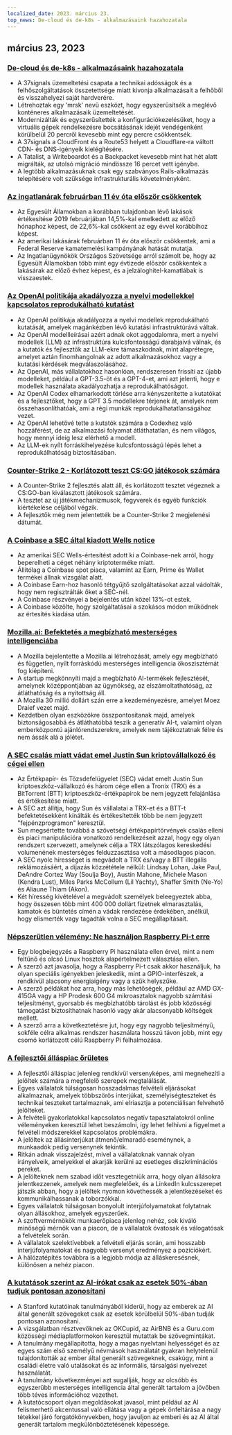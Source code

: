 ```yaml
---
localized_date: 2023. március 23.
top_news: De-cloud és de-k8s - alkalmazásaink hazahozatala
---
```




<CallToAction />

<Steps>

## március 23, 2023

### [De-cloud és de-k8s - alkalmazásaink hazahozatala](https://dev.37signals.com/bringing-our-apps-back-home/?ref=hackernewsgpt.com)

- A 37signals üzemeltetési csapata a technikai adósságok és a felhőszolgáltatások összetettsége miatt kivonja alkalmazásait a felhőből és visszahelyezi saját hardverére.
- Létrehoztak egy 'mrsk' nevű eszközt, hogy egyszerűsítsék a meglévő konténeres alkalmazásaik üzemeltetését.
- Modernizálták és egyszerűsítették a konfigurációkezelésüket, hogy a virtuális gépek rendelkezésre bocsátásának idejét vendégenként körülbelül 20 percről kevesebb mint egy percre csökkentsék.
- A 37signals a CloudFront és a Route53 helyett a Cloudflare-ra váltott CDN- és DNS-igényeik kielégítésére.
- A Tatalist, a Writeboardot és a Backpacket kevesebb mint hat hét alatt migrálták, az utolsó migráció mindössze 16 percet vett igénybe.
- A legtöbb alkalmazásuknak csak egy szabványos Rails-alkalmazás telepítésére volt szüksége infrastrukturális követelményként.

### [Az ingatlanárak februárban 11 év óta először csökkentek](https://www.wsj.com/articles/home-prices-fell-in-february-for-first-time-in-11-years-73df0107?ref=hackernewsgpt.com)

- Az Egyesült Államokban a korábban tulajdonban lévő lakások értékesítése 2019 februárjában 14,5%-kal emelkedett az előző hónaphoz képest, de 22,6%-kal csökkent az egy évvel korábbihoz képest.
- Az amerikai lakásárak februárban 11 év óta először csökkentek, ami a Federal Reserve kamatemelési kampányának hatását mutatja.
- Az Ingatlanügynökök Országos Szövetsége arról számolt be, hogy az Egyesült Államokban több mint egy évtizede először csökkentek a lakásárak az előző évhez képest, és a jelzáloghitel-kamatlábak is visszaestek.

### [Az OpenAI politikája akadályozza a nyelvi modellekkel kapcsolatos reprodukálható kutatást](https://aisnakeoil.substack.com/p/openais-policies-hinder-reproducible?ref=hackernewsgpt.com)

- Az OpenAI politikája akadályozza a nyelvi modellek reprodukálható kutatását, amelyek magánkézben lévő kutatási infrastruktúrává váltak.
- Az OpenAI modellleírásai azért adnak okot aggodalomra, mert a nyelvi modellek (LLM) az infrastruktúra kulcsfontosságú darabjaivá válnak, és a kutatók és fejlesztők az LLM-ekre támaszkodnak, mint alaprétegre, amelyet aztán finomhangolnak az adott alkalmazásokhoz vagy a kutatási kérdések megválaszolásához.
- Az OpenAI, más vállalatokhoz hasonlóan, rendszeresen frissíti az újabb modelleket, például a GPT-3.5-öt és a GPT-4-et, ami azt jelenti, hogy e modellek használata akadályozhatja a reprodukálhatóságot.
- Az OpenAI Codex elhamarkodott törlése arra kényszerítette a kutatókat és a fejlesztőket, hogy a GPT 3.5 modellekre térjenek át, amelyek nem összehasonlíthatóak, ami a régi munkák reprodukálhatatlanságához vezet.
- Az OpenAI lehetővé tette a kutatók számára a Codexhez való hozzáférést, de az alkalmazási folyamat átláthatatlan, és nem világos, hogy mennyi ideig lesz elérhető a modell.
- Az LLM-ek nyílt forráskihelyezése kulcsfontosságú lépés lehet a reprodukálhatóság biztosításában.

### [Counter-Strike 2 - Korlátozott teszt CS:GO játékosok számára](https://counter-strike.net/cs2?ref=hackernewsgpt.com)

- A Counter-Strike 2 fejlesztés alatt áll, és korlátozott tesztet végeznek a CS:GO-ban kiválasztott játékosok számára.
- A tesztet az új játékmechanizmusok, fegyverek és egyéb funkciók kiértékelése céljából végzik.
- A fejlesztők még nem jelentették be a Counter-Strike 2 megjelenési dátumát.

### [A Coinbase a SEC által kiadott Wells notice](https://www.reuters.com/legal/coinbase-issued-wells-notice-by-sec-2023-03-22/?ref=hackernewsgpt.com)

- Az amerikai SEC Wells-értesítést adott ki a Coinbase-nek arról, hogy beperelheti a céget néhány kriptoterméke miatt.
- Állítólag a Coinbase spot piaca, valamint az Earn, Prime és Wallet termékei állnak vizsgálat alatt.
- A Coinbase Earn-hoz hasonló tétgyűjtő szolgáltatásokat azzal vádolták, hogy nem regisztrálták őket a SEC-nél.
- A Coinbase részvényei a bejelentés után közel 13%-ot estek.
- A Coinbase közölte, hogy szolgáltatásai a szokásos módon működnek az értesítés kiadása után.

### [Mozilla.ai: Befektetés a megbízható mesterséges intelligenciába](https://blog.mozilla.org/en/mozilla/introducing-mozilla-ai-investing-in-trustworthy-ai/?ref=hackernewsgpt.com)

- A Mozilla bejelentette a Mozilla.ai létrehozását, amely egy megbízható és független, nyílt forráskódú mesterséges intelligencia ökoszisztémát fog kiépíteni.
- A startup megkönnyíti majd a megbízható AI-termékek fejlesztését, amelynek középpontjában az ügynökség, az elszámoltathatóság, az átláthatóság és a nyitottság áll.
- A Mozilla 30 millió dollárt szán erre a kezdeményezésre, amelyet Moez Draief vezet majd.
- Kezdetben olyan eszközökre összpontosítanak majd, amelyek biztonságosabbá és átláthatóbbá teszik a generatív AI-t, valamint olyan emberközpontú ajánlórendszerekre, amelyek nem tájékoztatnak félre és nem ássák alá a jólétet.

### [A SEC csalás miatt vádat emel Justin Sun kriptovállalkozó és cégei ellen](https://www.sec.gov/news/press-release/2023-59?ref=hackernewsgpt.com)

- Az Értékpapír- és Tőzsdefelügyelet (SEC) vádat emelt Justin Sun kriptoeszköz-vállalkozó és három cége ellen a Tronix (TRX) és a BitTorrent (BTT) kriptoeszköz-értékpapírok be nem jegyzett felajánlása és értékesítése miatt.
- A SEC azt állítja, hogy Sun és vállalatai a TRX-et és a BTT-t befektetésekként kínálták és értékesítették több be nem jegyzett "fejpénzprogramon" keresztül.
- Sun megsértette továbbá a szövetségi értékpapírtörvények csalás elleni és piaci manipulációra vonatkozó rendelkezéseit azzal, hogy egy olyan rendszert szervezett, amelynek célja a TRX látszólagos kereskedési volumenének mesterséges felduzzasztása volt a másodlagos piacon.
- A SEC nyolc hírességet is megvádolt a TRX és/vagy a BTT illegális reklámozásáért, a díjazás közzététele nélkül: Lindsay Lohan, Jake Paul, DeAndre Cortez Way (Soulja Boy), Austin Mahone, Michele Mason (Kendra Lust), Miles Parks McCollum (Lil Yachty), Shaffer Smith (Ne-Yo) és Aliaune Thiam (Akon).
- Két híresség kivételével a megvádolt személyek beleegyeztek abba, hogy összesen több mint 400 000 dollárt fizetnek elmarasztalás, kamatok és büntetés címén a vádak rendezése érdekében, anélkül, hogy elismerték vagy tagadták volna a SEC megállapításait.

### [Népszerűtlen vélemény: Ne használjon Raspberry Pi-t erre](https://set-inform.com/2021/08/24/unpopular-opinion-dont-use-a-raspberry-pi-for-that/?ref=hackernewsgpt.com)

- Egy blogbejegyzés a Raspberry Pi használata ellen érvel, mint a nem feltűnő és olcsó Linux hosztok alapértelmezett választása ellen.
- A szerző azt javasolja, hogy a Raspberry Pi-t csak akkor használjuk, ha olyan speciális igényekben jeleskedik, mint a GPIO-interfészek, a rendkívül alacsony energiaigény vagy a szűk helyszűke.
- A szerző példákat hoz arra, hogy más lehetőségek, például az AMD GX-415GA vagy a HP Prodesk 600 G4 mikroasztalok nagyobb számítási teljesítményt, gyorsabb és megbízhatóbb tárolást és jobb közösségi támogatást biztosíthatnak hasonló vagy akár alacsonyabb költségek mellett.
- A szerző arra a következtetésre jut, hogy egy nagyobb teljesítményű, sokféle célra alkalmas rendszer használata hosszú távon jobb, mint egy csomó korlátozott célú Raspberry Pi felhalmozása.

### [A fejlesztői álláspiac őrületes](https://old.reddit.com/r/ExperiencedDevs/comments/11xq5cz/the_developer_job_market_is_insane_right_now/?ref=hackernewsgpt.com)

- A fejlesztői álláspiac jelenleg rendkívül versenyképes, ami megnehezíti a jelöltek számára a megfelelő szerepek megtalálását.
- Egyes vállalatok túlságosan hosszadalmas felvételi eljárásokat alkalmaznak, amelyek többszörös interjúkat, személyiségteszteket és technikai teszteket tartalmaznak, ami elriasztja a potenciálisan felvehető jelölteket.
- A felvételi gyakorlatokkal kapcsolatos negatív tapasztalatokról online véleményeken keresztül lehet beszámolni, így lehet felhívni a figyelmet a felvételi módszerekkel kapcsolatos problémákra.
- A jelöltek az állásinterjúkat átmenő/elmaradó eseménynek, a munkaadók pedig versenynek tekintik.
- Ritkán adnak visszajelzést, mivel a vállalatoknak vannak olyan irányelveik, amelyekkel el akarják kerülni az esetleges diszkriminációs pereket.
- A jelölteknek nem szabad időt vesztegetniük arra, hogy olyan állásokra jelentkezzenek, amelyek nem megfelelőek, és a LinkedIn kulcsszerepet játszik abban, hogy a jelöltek nyomon követhessék a jelentkezéseket és kommunikálhassanak a toborzókkal.
- Egyes vállalatok túlságosan bonyolult interjúfolyamatokat folytatnak olyan állásokhoz, amelyek egyszerűek.
- A szoftvermérnökök munkaerőpiaca jelenleg nehéz, sok kiváló minőségű mérnök van a piacon, de a vállalatok óvatosak és válogatósak a felvételek során.
- A vállalatok szelektívebbek a felvételi eljárás során, ami hosszabb interjúfolyamatokat és nagyobb versenyt eredményez a pozíciókért.
- A hálózatépítés továbbra is a legjobb módja az álláskeresésnek, különösen a nehéz piacon.

### [A kutatások szerint az AI-írókat csak az esetek 50%-ában tudjuk pontosan azonosítani](https://hai.stanford.edu/news/was-written-human-or-ai-tsu?ref=hackernewsgpt.com)

- A Stanford kutatóinak tanulmányából kiderül, hogy az emberek az AI által generált szövegeket csak az esetek körülbelül 50%-ában tudják pontosan azonosítani.
- A vizsgálatban résztvevőknek az OKCupid, az AirBNB és a Guru.com közösségi médiaplatformokon keresztül mutattak be szövegmintákat.
- A tanulmány megállapította, hogy a magas nyelvtani helyességet és az egyes szám első személyű névmások használatát gyakran helytelenül tulajdonították az ember által generált szövegeknek, csakúgy, mint a családi életre való utalásokat és az informális, társalgási nyelvezet használatát.
- A tanulmány következményei azt sugallják, hogy az olcsóbb és egyszerűbb mesterséges intelligencia által generált tartalom a jövőben több téves információhoz vezethet.
- A kutatócsoport olyan megoldásokat javasol, mint például az AI felismerhető akcentussal való ellátása vagy a gépek önfeltárása a nagy tétekkel járó forgatókönyvekben, hogy javuljon az emberi és az AI által generált tartalom megkülönböztetésének képessége.

</Steps>
